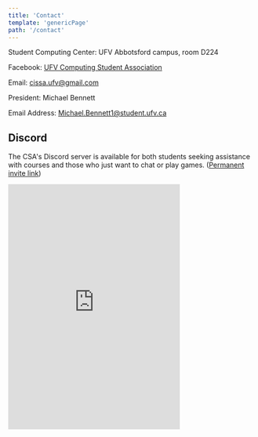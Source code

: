 ```yaml
---
title: 'Contact'
template: 'genericPage'
path: '/contact'
---
```


Student Computing Center: UFV Abbotsford campus, room D224

Facebook: [UFV Computing Student Association](https://www.facebook.com/UFV.CISSA/)

Email: [cissa.ufv@gmail.com](mailto:cissa.ufv@gmail.com)

President: Michael Bennett

Email Address: [Michael.Bennett1@student.ufv.ca](mailto:Michael.Bennett1@student.ufv.ca)

## Discord

The CSA's Discord server is available for both students seeking assistance with courses and those who just want to chat or play games. ([Permanent invite link](https://discord.gg/nu4kTTR))

<iframe src="https://discordapp.com/widget?id=287455376994205716&amp;theme=dark" width="350" height="500" allowtransparency="true" frameborder="0"></iframe>

<div style="display: none">

## IRC Channel

As part of the CSA’s efforts to be more accessible to students of both the Computer Information Systems degree and the upcoming Computer Science degree programs the CSA has opted to host an Internet Relay Chat (IRC) channel for students to use. For students who aren’t familiar with IRC, [ircbeginner.org](http://www.ircbeginner.com/ircinfo/ircinfo.html) has a great introduction to some of the features and different clients for IRC.

#### Server and Channel

You can connect to the CSA IRC channel by connecting your client to irc.arloria.net and joining the #ufvcsa channel. For more information on the Arloria network, visit their website at [arloria.net](http://arloria.net/)

#### Clients

Depending on the system you’re using and your access levels on it, there are many different options for clients you can use to connect to an IRC network. Below are some of the more common clients:

**Windows:**

- [HexChat](https://hexchat.github.io/) (Windows installable)
- [ChatZilla](https://addons.mozilla.org/en-US/firefox/addon/chatzilla/) (Firefox plugin)

**Mac:**

- [Colloquy](http://colloquy.info/) (Mac installable)

**Linux:**

- [HexChat](https://hexchat.github.io/) (Linux installable)
- [irssi](https://irssi.org/) (CLI)

</div>
